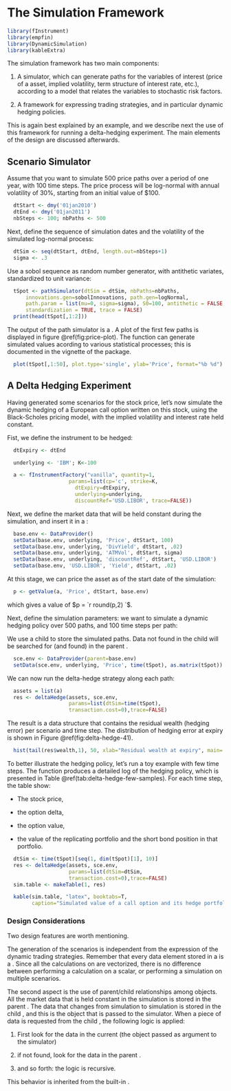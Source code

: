 # The Simulation Framework {#sim-framework}

```r
library(fInstrument)
library(empfin)
library(DynamicSimulation)
library(kableExtra)
```

The simulation framework has two main components:

1.  A simulator, which can generate paths for the variables of interest
    (price of a asset, implied volatility, term structure of interest
    rate, etc.), according to a model that relates the variables to
    stochastic risk factors.

2.  A framework for expressing trading strategies, and in particular
    dynamic hedging policies.

This is again best explained by an example, and we describe next the use
of this framework for running a delta-hedging experiment. The main
elements of the design are discussed afterwards.

## Scenario Simulator

Assume that you want to simulate 500 price paths over a period of one
year, with 100 time steps. The price process will be log-normal with
annual volatility of $30\%$, starting from an initial value of $\$100$.

```r
  dtStart <- dmy('01jan2010')
  dtEnd <- dmy('01jan2011')
  nbSteps <- 100; nbPaths <- 500
```

Next, define the sequence of simulation dates and the volatility of the simulated log-normal process:

```r
  dtSim <- seq(dtStart, dtEnd, length.out=nbSteps+1)
  sigma <- .3
```

Use a sobol sequence as random number generator, with antithetic variates, standardized to unit variance:

```r
  tSpot <- pathSimulator(dtSim = dtSim, nbPaths=nbPaths,
      innovations.gen=sobolInnovations, path.gen=logNormal,
      path.param = list(mu=0, sigma=sigma), S0=100, antithetic = FALSE,
      standardization = TRUE, trace = FALSE)
  print(head(tSpot[,1:2]))
```

The output of the path simulator is a \class{timeSeries}. A plot of the first few paths is
displayed in figure \@ref(fig:price-plot). The function can generate simulated
values acording to various statistical processes; this is documented in
the vignette of the package.

```r
  plot(tSpot[,1:50], plot.type='single', ylab='Price', format="%b %d")
```

## A Delta Hedging Experiment

Having generated some scenarios for the stock price, let’s now simulate
the dynamic hedging of a European call option written on this stock,
using the Black-Scholes pricing model, with the implied volatility and
interest rate held constant.

Fist, we define the instrument to be hedged:

```r
  dtExpiry <- dtEnd

  underlying <- 'IBM'; K<-100

  a <- fInstrumentFactory("vanilla", quantity=1,
                    params=list(cp='c', strike=K,
                      dtExpiry=dtExpiry,
                      underlying=underlying,
                      discountRef='USD.LIBOR', trace=FALSE))
```

Next, we define the market data that will be held constant during the
simulation, and insert it in a \class{DataProvider}:

```r
  base.env <- DataProvider()
  setData(base.env, underlying, 'Price', dtStart, 100)
  setData(base.env, underlying, 'DivYield', dtStart, .02)
  setData(base.env, underlying, 'ATMVol', dtStart, sigma)
  setData(base.env, underlying, 'discountRef', dtStart, 'USD.LIBOR')
  setData(base.env, 'USD.LIBOR', 'Yield', dtStart, .02)
```

At this stage, we can price the asset as of the start date of the
simulation:

```r
  p <- getValue(a, 'Price', dtStart, base.env)
```

which gives a value of $p = `r round(p,2) `$.

Next, define the simulation parameters: we want to simulate a dynamic
hedging policy over 500 paths, and 100 time steps per path:

We use a child \class{DataProvider} to store the simulated paths. Data not found in the child \class{DataProvider}
will be searched for (and found) in the parent \code{base.env}.

```r
  sce.env <- DataProvider(parent=base.env)
  setData(sce.env, underlying, 'Price', time(tSpot), as.matrix(tSpot))
```

We can now run the delta-hedge strategy along each path:

```r
  assets = list(a)
  res <- deltaHedge(assets, sce.env,
                    params=list(dtSim=time(tSpot),
                    transaction.cost=0),trace=FALSE)
```

The result is a data structure that contains the residual wealth
(hedging error) per scenario and time step. The distribution of hedging
error at expiry is shown in Figure \@ref(fig:delta-hedge-41).

```r
  hist(tail(res$wealth,1), 50, xlab="Residual wealth at expiry", main='')
```

To better illustrate the hedging policy, let’s run a toy example with
few time steps. The function \Rfun{deltaHedge} produces a detailed log of the hedging
policy, which is presented in Table \@ref(tab:delta-hedge-few-samples). For each time step,
the table show:

-   The stock price,

-   the option delta,

-   the option value,

-   the value of the replicating portfolio and the short bond position in that portfolio.

```r
  dtSim <- time(tSpot)[seq(1, dim(tSpot)[1], 10)]
  res <- deltaHedge(assets, sce.env,
                    params=list(dtSim=dtSim,
                    transaction.cost=0),trace=FALSE)
  sim.table <- makeTable(1, res)
```

```r
  kable(sim.table, "latex", booktabs=T, 
        caption="Simulated value of a call option and its hedge portfolio over time")
```

### Design Considerations

Two design features are worth mentioning.

The generation of the scenarios is independent from the expression of
the dynamic trading strategies. Remember that every data element stored
in a \class{DataProvider} is a \class{timeSeries}. Since all the calculations on \class{fInstrument} are vectorized, there is no
difference between performing a calculation on a scalar, or performing a
simulation on multiple scenarios.

The second aspect is the use of parent/child relationships among
\class{DataProvider} objects. All the market data that is held constant in the simulation is
stored in the parent \class{DataProvider}. The data that changes from simulation to
simulation is stored in the child \class{DataProvider}, and this is the object that is
passed to the simulator. When a piece of data is requested from the
child \class{DataProvider}, the following logic is applied:

1.  First look for the data in the current \class{DataProvider} (the object passed as
    argument to the simulator)

2.  if not found, look for the data in the parent \class{DataProvider}.

3.  and so forth: the logic is recursive.

This behavior is inherited from the built-in \class{environment}.
